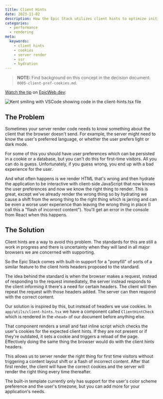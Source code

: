 ```yaml
---
title: Client Hints
date: 2023-11-02
description: How the Epic Stack utilizes client hints to optimize initial server renders.
categories:
  - performance
  - rendering
meta:
  keywords:
    - client hints
    - cookies
    - server render
    - ssr
    - hydration
---
```

> **NOTE:** Find background on this concept in the decision document:
> `0005-client-pref-cookies.md`. 

[Watch the tip](https://www.epicweb.dev/tips/use-client-hints-to-eliminate-content-layout-shift) on [EpicWeb.dev](https://www.epicweb.dev):

![Kent smiling with VSCode showing code in the client-hints.tsx file](https://github.com/epicweb-dev/epic-stack/assets/1500684/ede18d0a-c117-4c65-9f1e-a87f262e4ce1)

## The Problem

Sometimes your server render code needs to know something about the client that the browser doesn't send. For example, the server might need to know the user's preferred language, or whether the user prefers light or dark mode. 

For some of this you should have user preferences which can be persisted in a cookie or a database, but you can't do this for first-time visitors. All you can do is guess. Unfortunately, if you guess wrong, you end up with a bad experience for the user. 

And what often happens is we render HTML that's wrong and then hydrate the application to be interactive with client-side JavaScript that now knows the user preferences and now we know the right thing to render. This is great, except we've already render the wrong thing so by hydrating we cause a shift from the wrong thing to the right thing which is jarring and can be even a worse user experience than leaving the wrong thing in place (I call this a "flash of incorrect content"). You'll get an error in the console from React when this happens.

## The Solution

Client hints are a way to avoid this problem. The standards for this are still a work in progress and there is uncertainty when they will land in all major browsers we are concerned with supporting. 

So the Epic Stack comes with built-in support for a "ponyfill" of sorts of a similar feature to the client hints headers proposed to the standard. 

The idea behind the standard is when the browser makes a request, instead of responding to the request immediately, the server instead responds to the client informing it there's a need for certain headers. The client will then repeat the request with those headers added. The server can then respond with the correct content.

Our solution is inspired by this, but instead of headers we use cookies. In `app/utils/client-hints.tsx` we have a component called `ClientHintCheck` which is rendered in the `<head>` of our document before anything else. 

That component renders a small and fast inline script which checks the user's cookies for the expected client hints. If they are not present or if they're outdated, it sets a cookie and triggers a reload of the page. Effectively doing the same thing the browser would do with the client hints headers.

This allows us to server render the right thing for first time visitors without triggering a content layout shift or a flash of incorrect content. After that first render, the client will have the correct cookies and the server will render the right thing every time thereafter.

The built-in template currently only has support for the user's color scheme preference and the user's timezone, but you can add more for your application's needs.